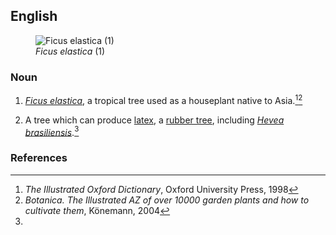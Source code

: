 ==English==
[[Image:Ficus elastica1.jpg|thumb|''Ficus elastica'' (1)]]

===Noun===
{{en-noun|rubber plants}}

# {{botany}} ''[[Ficus elastica]]'', a tropical tree used as a houseplant native to Asia.<ref name="Illustr. Oxford 1998">''The Illustrated Oxford Dictionary'', Oxford University Press, 1998</ref><ref>''Botanica. The Illustrated AZ of over 10000 garden plants and how to cultivate them'', Könemann, 2004</ref>
#{{botany}} A tree which can produce [[latex]], a [[rubber tree]], including ''[[Hevea brasiliensis]]''.<ref name="Illustr. Oxford 1998"/>

===References===
<references/>